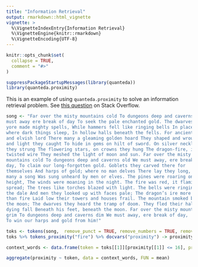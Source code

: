 ```yaml
---
title: "Information Retrieval"
output: rmarkdown::html_vignette
vignette: >
  %\VignetteIndexEntry{Information Retrieval}
  %\VignetteEngine{knitr::rmarkdown}
  %\VignetteEncoding{UTF-8}
---
```


```r
knitr::opts_chunk$set(
  collapse = TRUE,
  comment = "#>"
)
```

```r
suppressPackageStartupMessages(library(quanteda))
library(quanteda.proximity)
```

This is an example of using `quanteda.proximity` to solve an information retrieval problem. See [this question](https://stackoverflow.com/questions/44057639/how-to-calculate-proximity-of-words-to-a-specific-term-in-a-document) on Stack Overflow.

```r
song <- "Far over the misty mountains cold To dungeons deep and caverns old We 
must away ere break of day To seek the pale enchanted gold. The dwarves of 
yore made mighty spells, While hammers fell like ringing bells In places deep, 
where dark things sleep, In hollow halls beneath the fells. For ancient king 
and elvish lord There many a gleaming golden hoard They shaped and wrought, 
and light they caught To hide in gems on hilt of sword. On silver necklaces 
they strung The flowering stars, on crowns they hung The dragon-fire, in 
twisted wire They meshed the light of moon and sun. Far over the misty 
mountains cold To dungeons deep and caverns old We must away, ere break of 
day, To claim our long-forgotten gold. Goblets they carved there for 
themselves And harps of gold; where no man delves There lay they long, and 
many a song Was sung unheard by men or elves. The pines were roaring on the 
height, The winds were moaning in the night. The fire was red, it flaming 
spread; The trees like torches blazed with light. The bells were ringing in 
the dale And men they looked up with faces pale; The dragon’s ire more fierce 
than fire Laid low their towers and houses frail. The mountain smoked beneath 
the moon; The dwarves they heard the tramp of doom. They fled their hall to 
dying fall Beneath his feet, beneath the moon. Far over the misty mountains 
grim To dungeons deep and caverns dim We must away, ere break of day,
To win our harps and gold from him!"
```

```r
toks <- tokens(song,  remove_punct = TRUE, remove_numbers = TRUE, remove_symbols = TRUE, split_hyphens = TRUE) %>% tokens_tolower() %>% tokens_select("fire", window = 15, padding = TRUE)
toks %>% tokens_proximity("fire") %>% docvars("proximity") -> proximity

context_words <- data.frame(token = toks[[1]][proximity[[1]] <= 16], proximity = proximity[[1]][proximity[[1]] <= 16])

aggregate(proximity ~ token, data = context_words, FUN = mean)
```



